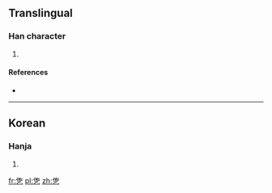 ==Translingual==

===Han character===
{{Han char|rn=5|rad=乙|as=07|sn=8|four=|canj=人口弓 (ORN)}}

# {{defn|Han|sort=乙07}}

====References====
* {{Han ref|kx=0084.201|dkj=|dj=|hdz=|uh=341B|ud=13339|bh=|bd=}}

----

==Korean==

===Hanja===
{{ko-hanja|hangeul=울|rv=ul|mr=ul|y=wul}}

# {{defn|lang=ko|sort=乙07}}

[[fr:㐛]]
[[pl:㐛]]
[[zh:㐛]]